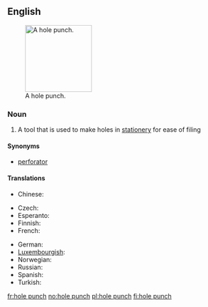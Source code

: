 ==English==
{{wikipedia}}
[[Image:Hole_punch.JPG|thumb|150px|A hole punch.]]

===Noun===
{{en-noun|sg=[[hole]] [[punch]]|es}}

# A tool that is used to make holes in [[stationery]] for ease of filing

====Synonyms====
* [[perforator]]

====Translations====
{{trans-top|tool}}
* Chinese:
*: {{trreq|zh}}
* Czech: {{t-|cs|děrovačka|f}}
* Esperanto: {{t-|eo|truilo|xs=Esperanto}}
* Finnish: {{t|fi|rei'ittäjä}}
* French: {{t|fr|perforateur|m}}
{{trans-mid}}
* German: {{t+|de|Locher|m}}
* [[Luxembourgish]]: {{t-|lb|Locher|xs=Luxembourgish}}
* Norwegian: {{t+|no|hullemaskin}}
* Russian: {{t+|ru|дырокол|m|tr=dyrokól}}
* Spanish: {{t-|es|perforadora|f}}
* Turkish: {{t|tr|delgeç}}
{{trans-bottom}}

[[fr:hole punch]]
[[no:hole punch]]
[[pl:hole punch]]
[[fi:hole punch]]
